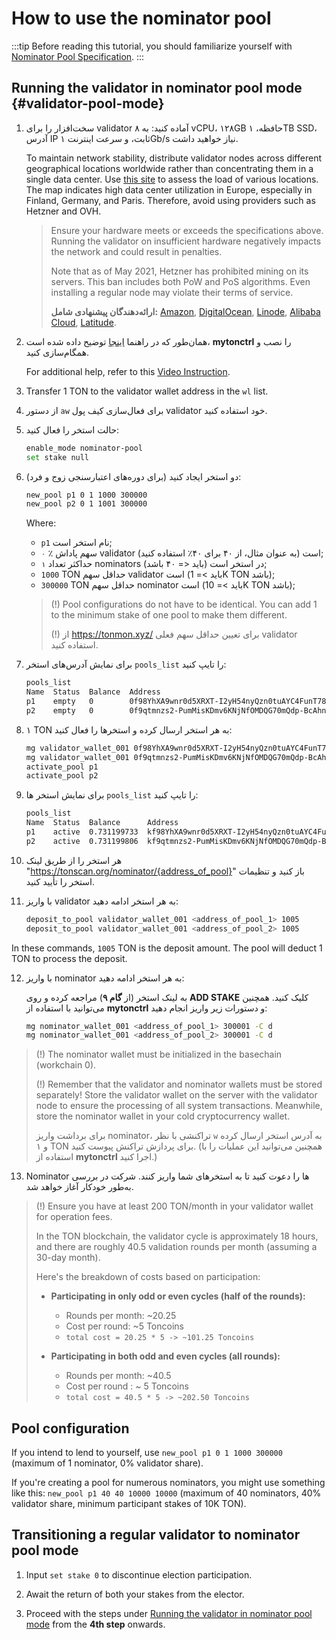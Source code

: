 
# How to use the nominator pool

:::tip
Before reading this tutorial, you should familiarize yourself with [Nominator Pool Specification](/v3/documentation/smart-contracts/contracts-specs/nominator-pool).
:::

## Running the validator in nominator pool mode {#validator-pool-mode}

1. سخت‌افزار را برای validator آماده کنید: به ۸ vCPU، ۱۲۸GB حافظه، ۱TB SSD، آدرس IP ثابت، و سرعت اینترنت ۱Gb/s نیاز خواهید داشت.

   To maintain network stability, distribute validator nodes across different geographical locations worldwide rather than concentrating them in a single data center. Use [this site](https://status.toncenter.com/) to assess the load of various locations. The map indicates high data center utilization in Europe, especially in Finland, Germany, and Paris. Therefore, avoid using providers such as Hetzner and OVH.

   > Ensure your hardware meets or exceeds the specifications above. Running the validator on insufficient hardware negatively impacts the network and could result in penalties.
   >
   > Note that as of May 2021, Hetzner has prohibited mining on its servers. This ban includes both PoW and PoS algorithms. Even installing a regular node may violate their terms of service.
   >
   > **ارائه‌دهندگان پیشنهادی شامل:** [Amazon](https://aws.amazon.com/), [DigitalOcean](https://www.digitalocean.com/), [Linode](https://www.linode.com/), [Alibaba Cloud](https://alibabacloud.com/), [Latitude](https://www.latitude.sh/).

2. همان‌طور که در راهنما [اینجا](/v3/guidelines/nodes/running-nodes/full-node#install-the-mytonctrl) توضیح داده شده است، **mytonctrl** را نصب و همگام‌سازی کنید.

   For additional help, refer to this [Video Instruction](/v3/guidelines/nodes/running-nodes/full-node#run-a-node-video).

3. Transfer 1 TON to the validator wallet address in the `wl` list.

4. از دستور `aw` برای فعال‌سازی کیف پول validator خود استفاده کنید.

5. حالت استخر را فعال کنید:

   ```bash
   enable_mode nominator-pool
   set stake null
   ```

6. دو استخر ایجاد کنید (برای دوره‌های اعتبارسنجی زوج و فرد):

   ```bash
   new_pool p1 0 1 1000 300000
   new_pool p2 0 1 1001 300000
   ```

   Where:

   - `p1` نام استخر است;
   - `۰` ٪ سهم پاداش validator است (به عنوان مثال، از ۴۰ برای ۴۰٪ استفاده کنید);
   - `۱` حداکثر تعداد nominators در استخر است (باید \<= ۴۰ باشد);
   - `1000` TON حداقل سهم validator است (باید >= 1K TON باشد);
   - `300000` TON حداقل سهم nominator است (باید >= 10K TON باشد);

   > (!) Pool configurations do not have to be identical. You can add 1 to the minimum stake of one pool to make them different.
   >
   > (!) از https://tonmon.xyz/ برای تعیین حداقل سهم فعلی validator استفاده کنید.

7. برای نمایش آدرس‌های استخر `pools_list` را تایپ کنید:

   ```bash
   pools_list
   Name  Status  Balance  Address
   p1    empty   0        0f98YhXA9wnr0d5XRXT-I2yH54nyQzn0tuAYC4FunT780qIT
   p2    empty   0        0f9qtmnzs2-PumMisKDmv6KNjNfOMDQG70mQdp-BcAhnV5jL
   ```

8. ۱ TON به هر استخر ارسال کرده و استخرها را فعال کنید:

   ```bash
   mg validator_wallet_001 0f98YhXA9wnr0d5XRXT-I2yH54nyQzn0tuAYC4FunT780qIT 1
   mg validator_wallet_001 0f9qtmnzs2-PumMisKDmv6KNjNfOMDQG70mQdp-BcAhnV5jL 1
   activate_pool p1
   activate_pool p2
   ```

9. برای نمایش استخر ها `pools_list` را تایپ کنید:

   ```bash
   pools_list
   Name  Status  Balance      Address
   p1    active  0.731199733  kf98YhXA9wnr0d5XRXT-I2yH54nyQzn0tuAYC4FunT780v_W
   p2    active  0.731199806  kf9qtmnzs2-PumMisKDmv6KNjNfOMDQG70mQdp-BcAhnV8UO
   ```

10. هر استخر را از طریق لینک "https://tonscan.org/nominator/{address_of_pool}" باز کنید و تنظیمات استخر را تأیید کنید.

11. با واریز validator به هر استخر ادامه دهید:

    ```bash
    deposit_to_pool validator_wallet_001 <address_of_pool_1> 1005
    deposit_to_pool validator_wallet_001 <address_of_pool_2> 1005
    ```

In these commands, `1005` TON is the deposit amount. The pool will deduct 1 TON to process the deposit.

12. با واریز nominator به هر استخر ادامه دهید:

    به لینک استخر (از **گام ۹**) مراجعه کرده و روی **ADD STAKE** کلیک کنید.
    همچنین می‌توانید با استفاده از **mytonctrl** و دستورات زیر واریز انجام دهید:

    ```bash
    mg nominator_wallet_001 <address_of_pool_1> 300001 -C d
    mg nominator_wallet_001 <address_of_pool_2> 300001 -C d
    ```

> (!) The nominator wallet must be initialized in the basechain (workchain 0).
>
> (!) Remember that the validator and nominator wallets must be stored separately! Store the validator wallet on the server with the validator node to ensure the processing of all system transactions. Meanwhile, store the nominator wallet in your cold cryptocurrency wallet.
>
> برای برداشت واریز nominator، تراکنشی با نظر `w` به آدرس استخر ارسال کرده و ۱ TON برای پردازش تراکنش پیوست کنید. (همچنین می‌توانید این عملیات را با استفاده از **mytonctrl** اجرا کنید.)

13. Nominator ها را دعوت کنید تا به استخرهای شما واریز کنند. شرکت در بررسی به‌طور خودکار آغاز خواهد شد.

> (!) Ensure you have at least 200 TON/month in your validator wallet for operation fees.
>
> In the TON blockchain, the validator cycle is approximately 18 hours, and there are roughly 40.5 validation rounds per month (assuming a 30-day month).
>
> Here's the breakdown of costs based on participation:
>
> - **Participating in only odd or even cycles (half of the rounds):**
>
>   - Rounds per month: ~20.25
>   - Cost per round: ~5 Toncoins
>   - `total cost = 20.25 * 5 -> ~101.25 Toncoins`
>
> - **Participating in both odd and even cycles (all rounds):**
>   - Rounds per month: ~40.5
>   - Cost per round : ~ 5 Toncoins
>   - `total cost = 40.5 * 5 -> ~202.50 Toncoins`

## Pool configuration

If you intend to lend to yourself, use `new_pool p1 0 1 1000 300000` (maximum of 1 nominator, 0% validator share).

If you're creating a pool for numerous nominators, you might use something like this: `new_pool p1 40 40 10000 10000` (maximum of 40 nominators, 40% validator share, minimum participant stakes of 10K TON).

## Transitioning a regular validator to nominator pool mode

1. Input `set stake 0` to discontinue election participation.

2. Await the return of both your stakes from the elector.

3. Proceed with the steps under [Running the validator in nominator pool mode](#validator-pool-mode) from the **4th step** onwards.
   <Feedback />
